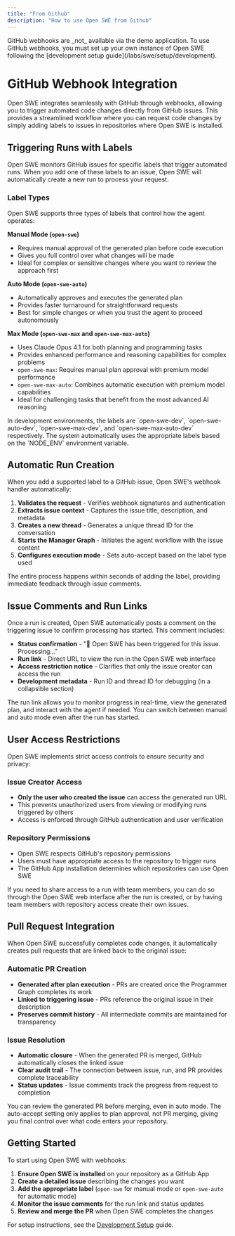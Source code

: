 ```yaml
---
title: "From Github"
description: "How to use Open SWE from Github"
---
```


<Warning>
  GitHub webhooks are _not_ available via the demo application. To use GitHub webhooks, you must set up your own instance of Open SWE following the [development setup guide](/labs/swe/setup/development).
</Warning>

# GitHub Webhook Integration

Open SWE integrates seamlessly with GitHub through webhooks, allowing you to trigger automated code changes directly from GitHub issues. This provides a streamlined workflow where you can request code changes by simply adding labels to issues in repositories where Open SWE is installed.

## Triggering Runs with Labels

Open SWE monitors GitHub issues for specific labels that trigger automated runs. When you add one of these labels to an issue, Open SWE will automatically create a new run to process your request.

### Label Types

Open SWE supports three types of labels that control how the agent operates:

**Manual Mode (`open-swe`)**

- Requires manual approval of the generated plan before code execution
- Gives you full control over what changes will be made
- Ideal for complex or sensitive changes where you want to review the approach first

**Auto Mode (`open-swe-auto`)**

- Automatically approves and executes the generated plan
- Provides faster turnaround for straightforward requests
- Best for simple changes or when you trust the agent to proceed autonomously

**Max Mode (`open-swe-max` and `open-swe-max-auto`)**

- Uses Claude Opus 4.1 for both planning and programming tasks
- Provides enhanced performance and reasoning capabilities for complex problems
- `open-swe-max`: Requires manual plan approval with premium model performance
- `open-swe-max-auto`: Combines automatic execution with premium model capabilities
- Ideal for challenging tasks that benefit from the most advanced AI reasoning

<Note>
  In development environments, the labels are `open-swe-dev`,
  `open-swe-auto-dev`, `open-swe-max-dev`, and `open-swe-max-auto-dev`
  respectively. The system automatically uses the appropriate labels based on
  the `NODE_ENV` environment variable.
</Note>

## Automatic Run Creation

When you add a supported label to a GitHub issue, Open SWE's webhook handler automatically:

1. **Validates the request** - Verifies webhook signatures and authentication
2. **Extracts issue context** - Captures the issue title, description, and metadata
3. **Creates a new thread** - Generates a unique thread ID for the conversation
4. **Starts the Manager Graph** - Initiates the agent workflow with the issue content
5. **Configures execution mode** - Sets auto-accept based on the label type used

The entire process happens within seconds of adding the label, providing immediate feedback through issue comments.

## Issue Comments and Run Links

Once a run is created, Open SWE automatically posts a comment on the triggering issue to confirm processing has started. This comment includes:

- **Status confirmation** - "🤖 Open SWE has been triggered for this issue. Processing..."
- **Run link** - Direct URL to view the run in the Open SWE web interface
- **Access restriction notice** - Clarifies that only the issue creator can access the run
- **Development metadata** - Run ID and thread ID for debugging (in a collapsible section)

<Tip>
  The run link allows you to monitor progress in real-time, view the generated
  plan, and interact with the agent if needed. You can switch between manual and
  auto mode even after the run has started.
</Tip>

## User Access Restrictions

Open SWE implements strict access controls to ensure security and privacy:

### Issue Creator Access

- **Only the user who created the issue** can access the generated run URL
- This prevents unauthorized users from viewing or modifying runs triggered by others
- Access is enforced through GitHub authentication and user verification

### Repository Permissions

- Open SWE respects GitHub's repository permissions
- Users must have appropriate access to the repository to trigger runs
- The GitHub App installation determines which repositories can use Open SWE

<Note>
  If you need to share access to a run with team members, you can do so through
  the Open SWE web interface after the run is created, or by having team members
  with repository access create their own issues.
</Note>

## Pull Request Integration

When Open SWE successfully completes code changes, it automatically creates pull requests that are linked back to the original issue:

### Automatic PR Creation

- **Generated after plan execution** - PRs are created once the Programmer Graph completes its work
- **Linked to triggering issue** - PRs reference the original issue in their description
- **Preserves commit history** - All intermediate commits are maintained for transparency

### Issue Resolution

- **Automatic closure** - When the generated PR is merged, GitHub automatically closes the linked issue
- **Clear audit trail** - The connection between issue, run, and PR provides complete traceability
- **Status updates** - Issue comments track the progress from request to completion

<Tip>
  You can review the generated PR before merging, even in auto mode. The
  auto-accept setting only applies to plan approval, not PR merging, giving you
  final control over what code enters your repository.
</Tip>

## Getting Started

To start using Open SWE with webhooks:

1. **Ensure Open SWE is installed** on your repository as a GitHub App
2. **Create a detailed issue** describing the changes you want
3. **Add the appropriate label** (`open-swe` for manual mode or `open-swe-auto` for automatic mode)
4. **Monitor the issue comments** for the run link and status updates
5. **Review and merge the PR** when Open SWE completes the changes

For setup instructions, see the [Development Setup](/labs/swe/setup/development) guide.
